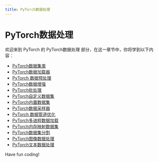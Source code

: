```yaml
---
title: PyTorch数据处理
---
```


# PyTorch数据处理

欢迎来到 PyTorch 的 PyTorch数据处理 部分，在这一章节中，你将学到以下内容：

- [PyTorch数据集类](./0-pytorch-dataset-class.mdx)
- [PyTorch数据加载器](./1-pytorch-data-loader.mdx)
- [PyTorch 数据预处理](./2-pytorch-data-preprocessing.mdx)
- [PyTorch数据增强](./3-pytorch-data-augmentation.mdx)
- [PyTorch批处理](./4-pytorch-batch-processing.mdx)
- [PyTorch自定义数据集](./5-pytorch-custom-dataset.mdx)
- [PyTorch内置数据集](./6-pytorch-built-in-dataset.mdx)
- [PyTorch数据采样器](./7-pytorch-data-sampler.mdx)
- [PyTorch 数据管道优化](./8-pytorch-data-pipeline-optimization.mdx)
- [PyTorch多进程数据加载](./9-pytorch-multi-process-data-loading.mdx)
- [PyTorch内存映射数据集](./10-pytorch-memory-mapped-dataset.mdx)
- [PyTorch数据集分割](./11-pytorch-dataset-segmentation.mdx)
- [PyTorch图像数据处理](./12-pytorch-image-data-processing.mdx)
- [PyTorch文本数据处理](./13-pytorch-text-data-processing.mdx)

Have fun coding!